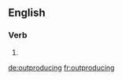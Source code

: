 ==English==

===Verb===
{{head|en|present participle}}

# {{present participle of|outproduce|lang=en}}

[[de:outproducing]]
[[fr:outproducing]]